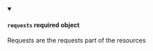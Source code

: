 
<details className="config-field" data-expandable="false" open>
<summary>

#### `requests` <span class="config-field-required" data-required="false">required</span> <span class="config-field-type">object</span> <span class="config-field-default"></span>

Requests are the requests part of the resources

</summary>



</details>
